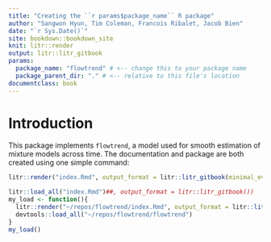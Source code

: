 ```yaml
---
title: "Creating the ``r params$package_name`` R package"
author: "Sangwon Hyun, Tim Coleman, Francois Ribalet, Jacob Bien"
date: "`r Sys.Date()`"
site: bookdown::bookdown_site
knit: litr::render
output: litr::litr_gitbook
params:
  package_name: "flowtrend" # <-- change this to your package name
  package_parent_dir: "." # <-- relative to this file's location
documentclass: book
---
```


# Introduction

This package implements `flowtrend`, a model used for smooth estimation of
mixture models across time. The documentation and package are both created using
one simple command:

```r
litr::render("index.Rmd", output_format = litr::litr_gitbook(minimal_eval = TRUE))
```


```r
litr::load_all("index.Rmd")##, output_format = litr::litr_gitbook())
my_load <- function(){
  litr::render("~/repos/flowtrend/index.Rmd", output_format = litr::litr_gitbook(minimal_eval = TRUE))
  devtools::load_all("~/repos/flowtrend/flowtrend")
}
my_load()
```



